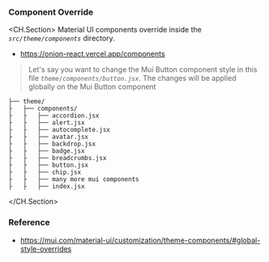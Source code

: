 ### Component Override

<CH.Section>
Material UI components override inside the _`src/theme/components`_ directory.

- https://onion-react.vercel.app/components

> Let's say you want to change the Mui Button component style in this file
> _`theme/components/button.jsx`_. The changes will be applied globally on the Mui
> Button component

```
├── theme/
├   ├── components/
├   ├   ├── accordion.jsx
├   ├   ├── alert.jsx
├   ├   ├── autocomplete.jsx
├   ├   ├── avatar.jsx
├   ├   ├── backdrop.jsx
├   ├   ├── badge.jsx
├   ├   ├── breadcrumbs.jsx
├   ├   ├── button.jsx
├   ├   ├── chip.jsx
├   ├   ├── many more mui components
├   ├   ├── index.jsx
```

</CH.Section>

### Reference

- https://mui.com/material-ui/customization/theme-components/#global-style-overrides
